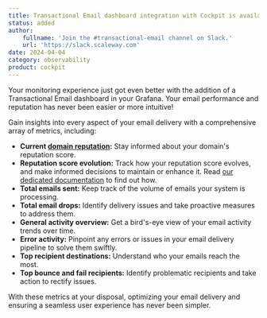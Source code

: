 ```yaml
---
title: Transactional Email dashboard integration with Cockpit is available
status: added
author:
    fullname: 'Join the #transactional-email channel on Slack.'
    url: 'https://slack.scaleway.com'
date: 2024-04-04
category: observability
product: cockpit
---
```


Your monitoring experience just got even better with the addition of a Transactional Email dashboard in your Grafana. Your email performance and reputation has never been easier or more intuitive!

Gain insights into every aspect of your email delivery with a comprehensive array of metrics, including:

- **Current [domain reputation](/managed-services/transactional-email/concepts/#reputation-score):** Stay informed about your domain's reputation score.
- **Reputation score evolution:** Track how your reputation score evolves, and make informed decisions to maintain or enhance it. Read [our dedicated documentation](/managed-services/transactional-email/reference-content/understanding-tem-reputation-score/) to find out how.
- **Total emails sent:** Keep track of the volume of emails your system is processing.
- **Total email drops:** Identify delivery issues and take proactive measures to address them.
- **General activity overview:** Get a bird's-eye view of your email activity trends over time.
- **Error activity:** Pinpoint any errors or issues in your email delivery pipeline to solve them swiftly.
- **Top recipient destinations:** Understand who your emails reach the most.
- **Top bounce and fail recipients:** Identify problematic recipients and take action to rectify issues.

With these metrics at your disposal, optimizing your email delivery and ensuring a seamless user experience has never been simpler. 

